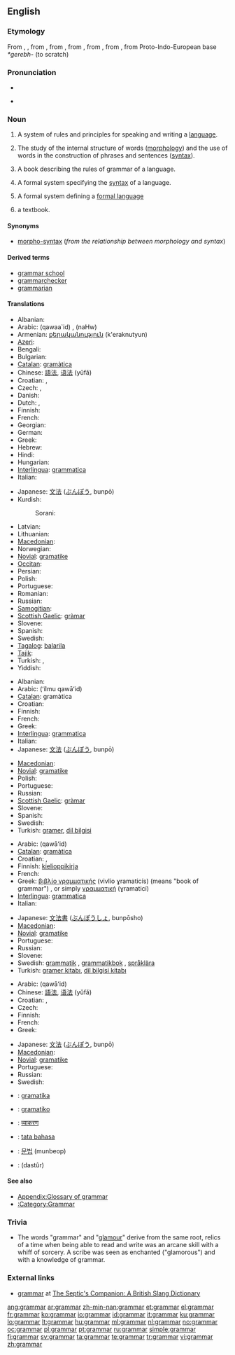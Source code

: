 ==English==

===Etymology===
From {{etyl|enm|en}} {{term|gramarye||lang=enm}}, {{term|gramery||lang=enm}}, from {{etyl|fro|en}} {{term|gramaire||lang=fro|classical learning}}, from {{etyl|la|en}} {{term|grammatica||lang=la}}, from {{etyl|grc|en}} {{term|γραμματική||lang=grc|tr=grammatike|skilled in writing}}, from {{term|γράμμα||lang=grc|tr=gramma|line of writing}}, from {{term|γράφω||lang=grc|tr=grapho|write}}, from Proto-Indo-European base ''*gerebh-'' (to scratch)

===Pronunciation===
* {{audio|en-us-grammar.ogg|Audio (US)}}

* {{rhymes|æmə(r)}}

{{wikipedia}}

===Noun===
{{en-noun|s|-}}

# A system of rules and principles for speaking and writing a [[language]].
# {{uncountable|linguistics}} The study of the internal structure of words ([[morphology]]) and the use of words in the construction of phrases and sentences ([[syntax]]).
# A book describing the rules of grammar of a language.
# {{comptheory}} A formal system specifying the [[syntax]] of a language.
# {{comptheory}} A formal system defining a [[formal language]]
# {{British|archaic}} a textbook.

====Synonyms====
* {{i-c|in linguistics}} [[morpho-syntax]] (''from the relationship between morphology and syntax'')

====Derived terms====
* [[grammar school]]
* [[grammarchecker]]
* [[grammarian]]

====Translations====
{{trans-top|rules for speaking and writing a language}}
* Albanian: {{t-|sq|gramatikë|f|xs=Albanian}}
* Arabic: {{Arab|[[قواعد]]}} (qawaa`id) {{p}}, {{Arab|[[نحو]]}} (naHw) {{m}}
* Armenian: [[քերականություն]] (k'eraknutyun)
* [[Azeri]]: {{t|az|qrammatika|xs=Azeri}}
* Bengali: {{t|bn|ব্যাকরণ|sc=Beng|xs=Bengali}}
* Bulgarian: {{t+|bg|граматика|f|sc=Cyrl}}
* [[Catalan]]: [[gramàtica]] {{f}}
* Chinese: [[語法]], [[语法]] (yǔfǎ)
* Croatian: {{t+|hr|gramatika|f|alt=gramàtika}}, {{t-|hr|slovnica|f|alt=slóvnica}}
* Czech: {{t-|cs|mluvnice|f}}, {{t-|cs|gramatika|f}}
* Danish: {{t-|da|grammatik}}
* Dutch: {{t+|nl|spraakkunst|f}}, {{t+|nl|grammatica|f}}
* Finnish: {{t+|fi|kielioppi}}
* French: {{t+|fr|grammaire|f}}
* Georgian: {{t|ka|გრამატიკა|tr=gramatika|sc=Geor}}
* German: {{t+|de|Grammatik|f}}
* Greek: {{t+|el|γραμματική|f|tr=ɣramatikí|sc=Grek}}
* Hebrew: {{t-|he|דקדוק|m|alt=דִּקְדּוּק|tr=dikduk|sc=Hebr}}
* Hindi: {{t+|hi|व्याकरण|xs=Hindi}}
* Hungarian: {{t+|hu|nyelvtan}}
* [[Interlingua]]: [[grammatica]]
* Italian: {{t+|it|grammatica|f}}
{{trans-mid}}
* Japanese: [[文法]] ([[ぶんぽう]], bunpō)
* Kurdish:
*: Sorani: {{t|ku|ڕێزمان|tr=RaezmAn|sc=ku-Arab}}
* Latvian: {{t-|lv|gramatika|f|xs=Latvian}}
* Lithuanian: {{t+|lt|gramatika|f|xs=Lithuanian}}
* [[Macedonian]]: {{t-|mk|граматика|f|tr=gramátika|xs=Macedonian}}
* Norwegian: {{t+|no|grammatikk}}
* [[Novial]]: [[gramatike]]
* [[Occitan]]: {{t-|oc|gramatica|f|xs=Occitan}}
* Persian: {{t|fa|دستور زبان|xs=Persian}}
* Polish: {{t+|pl|gramatyka|f}}
* Portuguese: {{t+|pt|gramática|f}}
* Romanian: {{t-|ro|gramatică|f}}
* Russian: {{t+|ru|грамматика|f|tr=grammátika|sc=Cyrl}}
* [[Samogitian]]: {{tø|bat-smg|gramatėka|f}}
* [[Scottish Gaelic]]: [[gràmar]] {{m}}
* Slovene: {{t+|sl|slovnica}}
* Spanish: {{t+|es|gramática|f}}
* Swedish: {{t+|sv|grammatik|c}}
* [[Tagalog]]: [[balarila]]
* [[Tajik]]: {{t|tg|дастури забон|sc=Cyrl}}
* Turkish: {{t+|tr|gramer}}, {{t+|tr|dil bilgisi}}
* Yiddish: {{t|yi|גראמאטיק|tr=gramatik|xs=Yiddish}}
{{trans-bottom}}

{{trans-top|study of internal structure and use of words}}
* Albanian: {{t-|sq|gramatikë|f|xs=Albanian}}
* Arabic: {{Arab|[[علم]] [[قواعد]]}} (ʻílmu qawāʻid) {{m}}
* [[Catalan]]: gramàtica
* Croatian: {{t+|hr|gramatika|f|alt=gramàtika}}
* Finnish: {{t+|fi|kielioppi}}
* French: {{t+|fr|grammaire|f}}
* Greek: {{t+|el|γραμματική|f|tr=ɣramaticí|sc=Grek}}
* [[Interlingua]]: [[grammatica]]
* Italian: {{t+|it|grammatica|f}}
* Japanese: [[文法]] ([[ぶんぽう]], bunpō)
{{trans-mid}}
* [[Macedonian]]: {{t-|mk|граматика|f|tr=gramátika|xs=Macedonian}}
* [[Novial]]: [[gramatike]]
* Polish: {{t+|pl|gramatyka|f}}
* Portuguese: {{t+|pt|gramática|f}}
* Russian: {{t+|ru|грамматика|f|tr=grammátika|sc=Cyrl}}
* [[Scottish Gaelic]]: [[gràmar]] {{m}}
* Slovene: {{t+|sl|slovnica}}
* Spanish: {{t+|es|gramática|f}}
* Swedish: {{t+|sv|grammatik|c}}
* Turkish: [[gramer]], [[dil bilgisi]]
{{trans-bottom}}

{{trans-top|book describing grammar}}
* Arabic: {{Arab|[[قواعد]]}} (qawāʻid) {{p}}
* [[Catalan]]: [[gramàtica]]
* Croatian: {{t+|hr|gramatika|f|alt=gramàtika}}, {{t-|hr|slovnica|f|alt=slóvnica}}
* Finnish: [[kielioppikirja]]
* French: {{t+|fr|grammaire|f}}
* Greek: [[βιβλίο γραμματικής]] (vivlío ɣramaticís) (means "book of grammar") {{n}}, or simply [[γραμματική]] (ɣramaticí) {{f}}
* [[Interlingua]]: [[grammatica]]
* Italian: {{t+|it|grammatica|f}}
{{trans-mid}}
* Japanese: [[文法書]] ([[ぶんぽうしょ]], bunpōsho)
* [[Macedonian]]: {{t-|mk|граматика|f|tr=gramátika|xs=Macedonian}}
* [[Novial]]: [[gramatike]]
* Portuguese: {{t+|pt|gramática|f}}
* Russian: {{t+|ru|грамматика|f|tr=grammátika|sc=Cyrl}}
* Slovene: {{t+|sl|slovnica}}
* Swedish: [[grammatik]] {{c}}, [[grammatikbok]] {{c}}, [[språklära]] {{c}}
* Turkish: [[gramer kitabı]], [[dil bilgisi kitabı]]
{{trans-bottom}}

{{trans-top|in computing: formal system specifying the syntax of a language}}
* Arabic: {{Arab|[[قواعد]]}} (qawāʻid) {{p}}
* Chinese: [[語法]], [[语法]] (yǔfǎ)
* Croatian: {{t+|hr|gramatika|f|alt=gramàtika}},
* Czech: {{t-|cs|gramatika|f}}
* Finnish: {{t+|fi|kielioppi}}
* French: {{t+|fr|grammaire|f}}
* Greek: {{t+|el|γραμματική|f|tr=ɣramaticí|sc=Grek}}
{{trans-mid}}
* Japanese: [[文法]] ([[ぶんぽう]], bunpō)
* [[Macedonian]]: {{t-|mk|граматика|f|tr=gramátika|xs=Macedonian}}
* [[Novial]]: [[gramatike]]
* Portuguese: {{t+|pt|gramática|f}}
* Russian: {{t+|ru|грамматика|f|tr=grammátika|sc=Cyrl}}
* Swedish: {{t+|sv|grammatik|c}}
{{trans-bottom}}

<!--Remove this section once all of the translations below have been moved into the tables above.-->
{{checktrans-top}}
* {{ttbc|Basque}}: [[gramatika]]
* {{ttbc|Esperanto}}: [[gramatiko]]
* {{ttbc|Hindi}}: [[व्याकरण]]
* {{ttbc|Indonesian}}: [[tata bahasa]]
* {{ttbc|Korean}}: [[문법]] (munbeop)
* {{ttbc|Persian}}: {{fa-Arab|[[دستور]]}} (dastûr)
{{trans-bottom}}

====See also====
* [[Appendix:Glossary of grammar]]
* [[:Category:Grammar]]

===Trivia===
* The words "grammar" and "[[glamour]]" derive from the same root, relics of a time when being able to read and write was an arcane skill with a whiff of sorcery. A scribe was seen as enchanted ("glamorous") and with a knowledge of grammar.

===External links===
* [http://septicscompanion.com/dictionary/g.html#grammar grammar] at [http://septicscompanion.com The Septic's Companion: A British Slang Dictionary]

[[ang:grammar]]
[[ar:grammar]]
[[zh-min-nan:grammar]]
[[et:grammar]]
[[el:grammar]]
[[fr:grammar]]
[[ko:grammar]]
[[io:grammar]]
[[id:grammar]]
[[it:grammar]]
[[ku:grammar]]
[[lo:grammar]]
[[lt:grammar]]
[[hu:grammar]]
[[ml:grammar]]
[[nl:grammar]]
[[no:grammar]]
[[oc:grammar]]
[[pl:grammar]]
[[pt:grammar]]
[[ru:grammar]]
[[simple:grammar]]
[[fi:grammar]]
[[sv:grammar]]
[[ta:grammar]]
[[te:grammar]]
[[tr:grammar]]
[[vi:grammar]]
[[zh:grammar]]